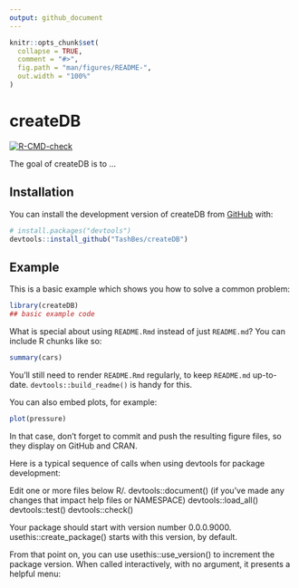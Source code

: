 ```yaml
---
output: github_document
---
```


<!-- README.md is generated from README.Rmd. Please edit that file -->

```r
knitr::opts_chunk$set(
  collapse = TRUE,
  comment = "#>",
  fig.path = "man/figures/README-",
  out.width = "100%"
)
```

# createDB

<!-- badges: start -->
[![R-CMD-check](https://github.com/TashBes/createDB/actions/workflows/R-CMD-check.yaml/badge.svg)](https://github.com/TashBes/createDB/actions/workflows/R-CMD-check.yaml)
<!-- badges: end -->

The goal of createDB is to ...

## Installation

You can install the development version of createDB from [GitHub](https://github.com/) with:

``` r
# install.packages("devtools")
devtools::install_github("TashBes/createDB")
```

## Example

This is a basic example which shows you how to solve a common problem:

```r
library(createDB)
## basic example code
```

What is special about using `README.Rmd` instead of just `README.md`? You can include R chunks like so:

```r
summary(cars)
```

You'll still need to render `README.Rmd` regularly, to keep `README.md` up-to-date. `devtools::build_readme()` is handy for this.

You can also embed plots, for example:

```r
plot(pressure)
```

In that case, don't forget to commit and push the resulting figure files, so they display on GitHub and CRAN.

Here is a typical sequence of calls when using devtools for package development:

Edit one or more files below R/.
devtools::document() (if you’ve made any changes that impact help files or NAMESPACE)
devtools::load_all()
devtools::test()
devtools::check()

Your package should start with version number 0.0.0.9000. usethis::create_package() starts with this version, by default.

From that point on, you can use usethis::use_version() to increment the package version. When called interactively, with no argument, it presents a helpful menu:
